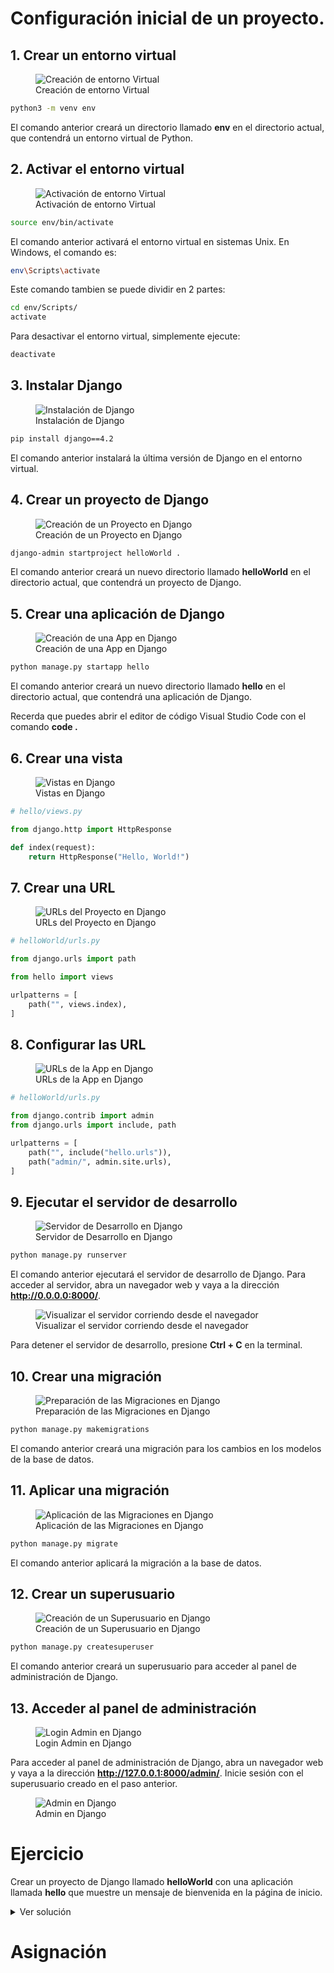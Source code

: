 # Configuración inicial de un proyecto.

## 1. Crear un entorno virtual

::: {.center}
![Creación de entorno Virtual](/images/creacion_entorno_virtual.png){.center}
:::

```bash
python3 -m venv env
```
El comando anterior creará un directorio llamado **env** en el directorio actual, que contendrá un entorno virtual de Python.

## 2. Activar el entorno virtual

::: {.center}
![Activación de entorno Virtual](/images/activacion_entorno_virtual.png){.center}
:::

```bash
source env/bin/activate
```
El comando anterior activará el entorno virtual en sistemas Unix. En Windows, el comando es:

```bash
env\Scripts\activate
```

Este comando tambien se puede dividir en 2 partes:

```bash
cd env/Scripts/
activate
```

Para desactivar el entorno virtual, simplemente ejecute:

```bash
deactivate
```

## 3. Instalar Django

::: {.center}
![Instalación de Django](/images/instalacion_django.png){.center}
:::

```bash
pip install django==4.2
```

El comando anterior instalará la última versión de Django en el entorno virtual.

## 4. Crear un proyecto de Django

::: {.center}
![Creación de un Proyecto en Django](/images/creacion_project_django.png){.center}
:::

```bash
django-admin startproject helloWorld .
```

El comando anterior creará un nuevo directorio llamado **helloWorld** en el directorio actual, que contendrá un proyecto de Django.

## 5. Crear una aplicación de Django

::: {.center}
![Creación de una App en Django](/images/creacion_app_django.png){.center}
:::

```bash
python manage.py startapp hello
```

El comando anterior creará un nuevo directorio llamado **hello** en el directorio actual, que contendrá una aplicación de Django.

:::{.callout-tip}
Recerda que puedes abrir el editor de código Visual Studio Code con el comando **code .** 
:::

## 6. Crear una vista

::: {.center}
![Vistas en Django](/images/views_hello.png){.center}
:::

```python
# hello/views.py

from django.http import HttpResponse

def index(request):
    return HttpResponse("Hello, World!")
```

## 7. Crear una URL

::: {.center}
![URLs del Proyecto en Django](/images/urls_django.png){.center}
:::

```python
# helloWorld/urls.py

from django.urls import path

from hello import views

urlpatterns = [
    path("", views.index),
]
```

## 8. Configurar las URL

::: {.center}
![URLs de la App en Django](/images/urls_app_django.png){.center}
:::

```python
# helloWorld/urls.py

from django.contrib import admin
from django.urls import include, path

urlpatterns = [
    path("", include("hello.urls")),
    path("admin/", admin.site.urls),
]
```

## 9. Ejecutar el servidor de desarrollo

::: {.center}
![Servidor de Desarrollo en Django](/images/servidor_desarrollo_django.png){.center}
:::

```bash
python manage.py runserver
```

El comando anterior ejecutará el servidor de desarrollo de Django. Para acceder al servidor, abra un navegador web y vaya a la dirección **[http://0.0.0.0:8000/](http://0.0.0.0:8000/)**.

::: {.center}
![Visualizar el servidor corriendo desde el navegador](/images/navegador_django.png){.center}
:::

:::{.callout-tip}
Para detener el servidor de desarrollo, presione **Ctrl + C** en la terminal.
:::

## 10. Crear una migración

::: {.center}
![Preparación de las Migraciones en Django](/images/preparacion_migraciones_django.png){.center}
:::

```bash
python manage.py makemigrations
```

El comando anterior creará una migración para los cambios en los modelos de la base de datos.

## 11. Aplicar una migración

::: {.center}
![Aplicación de las Migraciones en Django](/images/aplicacion_migraciones_django){.center}
:::

```bash
python manage.py migrate
```

El comando anterior aplicará la migración a la base de datos.

## 12. Crear un superusuario

::: {.center}
![Creación de un Superusuario en Django](/images/creacion_superusuario_django.png){.center}
:::

```bash
python manage.py createsuperuser
```

El comando anterior creará un superusuario para acceder al panel de administración de Django.

## 13. Acceder al panel de administración

::: {.center}
![Login Admin en Django](/images/login_admin_django.png){.center}
:::

Para acceder al panel de administración de Django, abra un navegador web y vaya a la dirección **[http://127.0.0.1:8000/admin/](http://127.0.0.1:8000/admin/)**. Inicie sesión con el superusuario creado en el paso anterior.

::: {.center}
![Admin en Django](/images/admin_django.png){.center}
:::

# Ejercicio

Crear un proyecto de Django llamado **helloWorld** con una aplicación llamada **hello** que muestre un mensaje de bienvenida en la página de inicio.

<details>
  <summary>Ver solución</summary>

```bash
python3 -m venv env #<1>
source env/bin/activate #<2>
pip install django==4.2 #<3>
django-admin startproject helloWorld . #<4>
python manage.py startapp hello #<5>
```

1. Crear un entorno virtual.
2. Activar el entorno virtual.
3. Instalar Django.
4. Crear un proyecto de Django.
5. Crear una aplicación de Django.

```python
# hello/views.py

from django.http import HttpResponse #<1>

def index(request): #<2>
    return HttpResponse("Hello, World!") #<3>
```

1. Importar la clase **HttpResponse** de **django.http**.
2. Crear una vista llamada **index**.
3. Devolver un mensaje de bienvenida.

```python
# helloWorld/urls.py

from django.urls import path #<1>
from hello import views #<2>

urlpatterns = [ #<3>
    path("", views.index), #<4>
]
```

1. Importar la función **path** de **django.urls**.
2. Importar el módulo **views** de la aplicación **hello**.
3. Crear una lista de rutas.
4. Asociar la ruta raíz con la vista **index**.

```python
# helloWorld/urls.py

from django.contrib import admin #<1>
from django.urls import include, path #<2>

urlpatterns = [ #<3>
    path("", include("hello.urls")), #<4>
    path("admin/", admin.site.urls), #<5>
]
```

1. Importar el módulo **admin** de **django.contrib**.
2. Importar la función **include** y la clase **path** de **django.urls**.
3. Crear una lista de rutas.
4. Incluir las rutas de la aplicación **hello**.
5. Incluir las rutas del panel de administración.

```bash
python manage.py runserver #<1>
```

1. Ejecutar el servidor de desarrollo.

</details>

# Asignación

